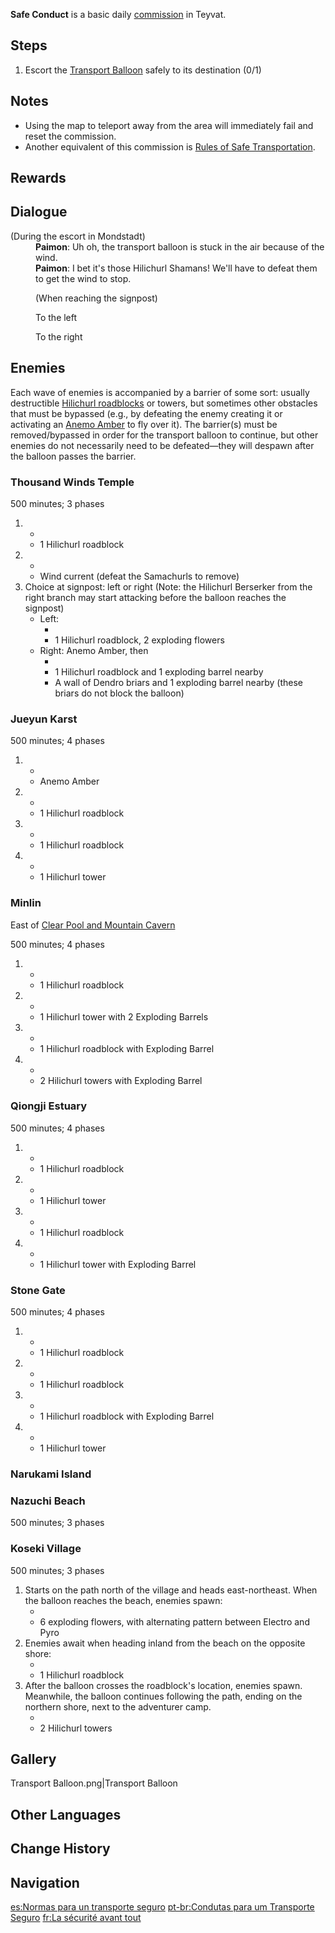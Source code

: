 {{stub|details for narukami island/nazuchi beach versions}}
{{See also|Rules of Safe Transportation}}
{{Quest Infobox
|id             = 
|type           = Commission
|image          = Commission Safe Conduct Qiongji Estuary.png
|caption        = Qiongji Estuary version
|summary        = Escort and defend the hot air balloon carrying cargo from monsters.
|startLocation  = [[Thousand Winds Temple]], [[Mondstadt]]
|startLocation2 = [[Jueyun Karst]], [[Liyue]]
|startLocation3 = [[Minlin]], Liyue
|startLocation4 = [[Qiongji Estuary]], Liyue
|startLocation5 = [[Stone Gate]], Liyue
|startLocation6 = [[Narukami Island]], [[Inazuma]]
|startLocation7 = [[Nazuchi Beach]], Inazuma
|startLocation8 = [[Koseki Village]], Inazuma
|other          = 
*AR-Dependent Rewards
|characters     = Traveler
}}

'''Safe Conduct''' is a basic daily [[commission]] in Teyvat.

==Steps==
#Escort the [[Transport Balloon]] safely to its destination (0/1)

==Notes==
* Using the map to teleport away from the area will immediately fail and reset the commission.
* Another equivalent of this commission is [[Rules of Safe Transportation]].

==Rewards==
{{Commission Rewards|full}}

==Dialogue==
{{Quest Description|A hot air balloon carrying cargo seems to have been targeted by monsters. Stop the monsters from seizing the cargo and escort the hot air balloon safely to its destination.}}
{{dialogue start}}
;(During the escort in Mondstadt)
:'''Paimon''': Uh oh, the transport balloon is stuck in the air because of the wind.
:'''Paimon''': I bet it's those Hilichurl Shamans! We'll have to defeat them to get the wind to stop.
:;(When reaching the signpost)
:{{DIcon}} To the left
:{{DIcon}} To the right
{{Dialogue end}}

==Enemies==
Each wave of enemies is accompanied by a barrier of some sort: usually destructible [[Hilichurl Structures|Hilichurl roadblocks]] or towers, but sometimes other obstacles that must be bypassed (e.g., by defeating the enemy creating it or activating an [[Anemo Amber]] to fly over it).
The barrier(s) must be removed/bypassed in order for the transport balloon to continue, but other enemies do not necessarily need to be defeated&mdash;they will despawn after the balloon passes the barrier.

===Thousand Winds Temple===
; 5{{colon}}00 minutes; 3 phases
#
#*{{Enemy List|Unarmed Hilichurl*2;Pyro Hilichurl Shooter|#*}}
#*1 Hilichurl roadblock
#
#*{{Enemy|Anemo Samachurl|x=2}}
#*Wind current (defeat the Samachurls to remove)
#Choice at signpost: left or right (Note: the Hilichurl Berserker from the right branch may start attacking before the balloon reaches the signpost)
#*Left:
#**{{Enemy List|Electro Hilichurl Shooter*2;Hilichurl Berserker*2;Pyro Abyss Mage|#**}}
#**1 Hilichurl roadblock, 2 exploding flowers
#*Right: Anemo Amber, then
#**{{Enemy List|Hilichurl Berserker*2;Pyro Hilichurl Shooter*2|#**}}
#**1 Hilichurl roadblock and 1 exploding barrel nearby
#**A wall of Dendro briars and 1 exploding barrel nearby (these briars do not block the balloon)

===Jueyun Karst===
; 5{{colon}}00 minutes; 4 phases
#
#*{{Enemy|Hilichurl Shooter|x=2}}
#*Anemo Amber
#
#*{{Enemy List|Hilichurl;Hilichurl Shooter*3|#*}}
#*1 Hilichurl roadblock
#
#*{{Enemy List|Hilichurl*2;Hilichurl Shooter*2|#*}}
#*1 Hilichurl roadblock
#
#*{{Enemy List|Hilichurl*3;Hilichurl Shooter|#*}}
#*1 Hilichurl tower

===Minlin===
East of [[Clear Pool and Mountain Cavern]]

; 5{{colon}}00 minutes; 4 phases
#
#*{{Enemy|Hilichurl Shooter|x=2}}
#*1 Hilichurl roadblock
#
#*{{Enemy|Hilichurl|x=2}}
#*1 Hilichurl tower with 2 Exploding Barrels
#
#*{{Enemy List|Hilichurl*2;Hilichurl Shooter*2|#*}}
#*1 Hilichurl roadblock with Exploding Barrel
#
#*{{Enemy|Hilichurl Fighter|x=4}}
#*2 Hilichurl towers with Exploding Barrel

===Qiongji Estuary===
; 5{{colon}}00 minutes; 4 phases
#
#*{{Enemy List|Hilichurl Fighter*2;Hilichurl Shooter|#*}}
#*1 Hilichurl roadblock
#
#*{{Enemy|Hilichurl Fighter|x=3}}
#*1 Hilichurl tower
#
#*{{Enemy List|Hilichurl Fighter*2;Blazing Axe Mitachurl|#*}}
#*1 Hilichurl roadblock
#
#*{{Enemy List|Rock Shield Hilichurl Guard*2;Rock Shieldwall Mitachurl|#*}}
#*1 Hilichurl tower with Exploding Barrel

===Stone Gate===
; 5{{colon}}00 minutes; 4 phases
#
#*{{Enemy List|Hilichurl Fighter;Hilichurl Shooter|#*}}
#*1 Hilichurl roadblock
#
#*{{Enemy|Hilichurl Fighter|x=3}}
#*1 Hilichurl roadblock
#
#*{{Enemy List|Wooden Shield Hilichurl Guard*2;Unarmed Hilichurl*2|#*}}
#*1 Hilichurl roadblock with Exploding Barrel
#
#*{{Enemy List|Hilichurl Fighter*2;Blazing Axe Mitachurl|#*}}
#*1 Hilichurl tower
<!-- it seems like sometimes, enemies can fail to spawn? maybe it happens when the active character is defeated right as the balloon passes the spawning checkpoint? -->

===Narukami Island===
===Nazuchi Beach===
; 5{{colon}}00 minutes; 3 phases
===Koseki Village===
; 5{{colon}}00 minutes; 3 phases
# Starts on the path north of the village and heads east-northeast. When the balloon reaches the beach, enemies spawn:
#*{{Enemy List|Treasure Hoarders: Seaman;Treasure Hoarders: Gravedigger;Treasure Hoarders: Cryo Potioneer;Treasure Hoarders: Electro Potioneer;Treasure Hoarders: Pyro Potioneer|#*}}
#*6 exploding flowers, with alternating pattern between Electro and Pyro
# Enemies await when heading inland from the beach on the opposite shore:
#*{{Enemy List|Anemo Samachurl;Pyro Hilichurl Shooter;Blazing Axe Mitachurl|#*}}
#*1 Hilichurl roadblock
# After the balloon crosses the roadblock's location, enemies spawn. Meanwhile, the balloon continues following the path, ending on the northern shore, next to the adventurer camp.
#*{{Enemy List|Hilichurl Berserker*2;Hilichurl Grenadier;Electro Hilichurl Grenadier;Hydro Abyss Mage|#*}}
#*2 Hilichurl towers

==Gallery==
<gallery hideaddbutton="true" captionalign="center">
Transport Balloon.png|Transport Balloon
</gallery>

==Other Languages==
{{Other Languages
|en      = Safe Conduct
|zhs     = 安全运输法则
|zhs_rm  = Ānquán Yùnshū Fǎzé
|zht     = 安全運輸法則
|zht_rm  = Ānquán Yùnshū Fǎzé
|zh_tl   = Safe Transportation Rules
|ja      = 安全な輸送規則
|ja_rm   = Anzen na Yusou Kisoku
|ja_tl   = Safe Transportation Rules
|ko      = 안전 운송 법칙
|ko_rm   = Anjeon Unsong Beopchik
|ko_tl   = Safe Transportation Rules
|es      = Normas para un transporte seguro
|es_tl   = Rules for a Safe Transportation
|fr      = La sécurité avant tout
|fr_tl   = Safety Before Anything Else
|ru      = Безопасность прежде всего
|ru_tl   = 
|th      = กฎการขนส่งที่ปลอดภัย
|th_rm   = 
|th_tl   = Rules of Safe Transportation
|vi      = Quy tắc vận chuyển an toàn
|vi_tl   = 
|de      = Sichere Fahrt
|de_tl   = Save Ride
|id      = Petunjuk Keamanan
|id_tl   = Safety Instructions
|pt      = Condutas para um Transporte Seguro
|pt_tl   = 
}}

==Change History==
{{Change History|1.0}}

==Navigation==
{{Commission Navbox|Basic}}

[[es:Normas para un transporte seguro]]
[[pt-br:Condutas para um Transporte Seguro]]
[[fr:La sécurité avant tout]]